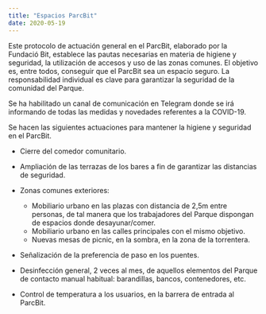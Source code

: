 ```yaml
---
title: "Espacios ParcBit"
date: 2020-05-19
---
```


Este protocolo de actuación general en el ParcBit, elaborado por la Fundació Bit, establece las pautas necesarias en materia de higiene y seguridad, la utilización de accesos y uso de las zonas comunes. El objetivo es, entre todos, conseguir que el ParcBit sea un espacio seguro. La responsabilidad individual es clave para garantizar la seguridad de la comunidad del Parque.

Se ha habilitado un canal de comunicación en Telegram donde se irá informando de todas las medidas y novedades referentes a la COVID-19.

Se hacen las siguientes actuaciones para mantener la higiene y seguridad en el ParcBit.

- Cierre del comedor comunitario.
- Ampliación de las terrazas de los bares a fin de garantizar las distancias de seguridad.
- Zonas comunes exteriores:

  - Mobiliario urbano en las plazas con distancia de 2,5m entre personas, de tal manera que los trabajadores del Parque dispongan de espacios donde desayunar/comer.
  - Mobiliario urbano en las calles principales con el mismo objetivo.
  - Nuevas mesas de picnic, en la sombra, en la zona de la torrentera.

- Señalización de la preferencia de paso en los puentes.
- Desinfección general, 2 veces al mes, de aquellos elementos del Parque de contacto manual habitual: barandillas, bancos, contenedores, etc.
- Control de temperatura a los usuarios, en la barrera de entrada al ParcBit.
